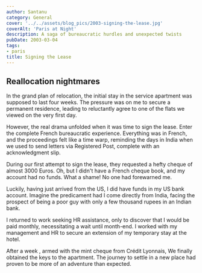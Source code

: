 ```yaml
---
author: Santanu
category: General
cover: '../../assets/blog_pics/2003-signing-the-lease.jpg'
coverAlt: 'Paris at Night'
description: A saga of bureaucratic hurdles and unexpected twists
pubDate: 2003-03-04
tags:
- paris
title: Signing the Lease
---
```

## Reallocation nightmares

In the grand plan of relocation, the initial stay in the service apartment was supposed to last four weeks. The pressure was on me to secure a permanent residence, leading  to reluctantly agree to one of the flats we viewed on the very first day.

However, the real drama unfolded when it was time to sign the lease. Enter the complete French bureaucratic experience. Everything was in French, and the proceedings felt like a time warp, reminding  the days in India when we used to send letters via Registered Post, complete with an acknowledgment slip.

During our first attempt to sign the lease, they requested a hefty cheque of almost 3000 Euros. Oh, but I didn't have a French cheque book, and my account had no funds. What a shame! No one had forewarned me.

Luckily, having just arrived from the US, I did have funds in my US bank account. Imagine the predicament had I come directly from India, facing the prospect of being a poor guy with only a few thousand rupees in an Indian bank.

I returned to work seeking HR assistance, only to discover that I would be paid monthly, necessitating a wait until month-end.  I worked with my management and HR to secure an extension of my temporary stay at the hotel.

After a week , armed with the mint cheque from Crédit Lyonnais, We finally obtained the keys to the apartment. The journey to settle in a new place had proven to be more of an adventure than expected.